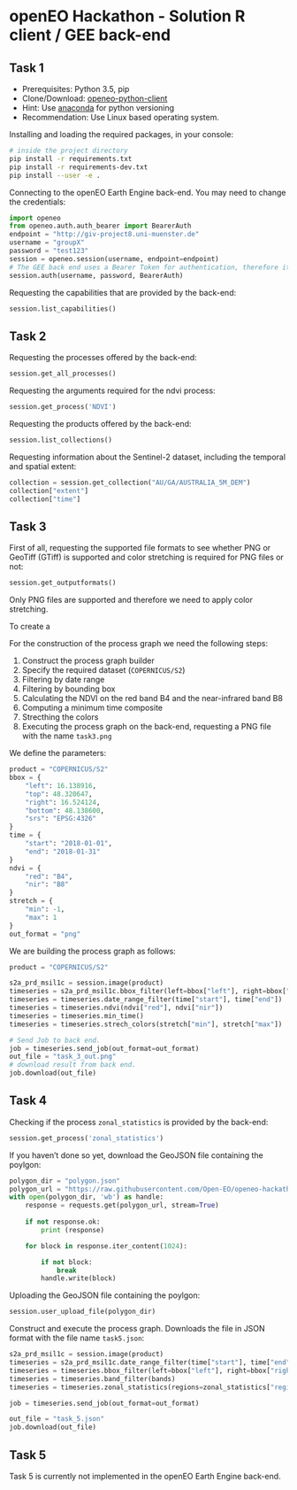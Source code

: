 # openEO Hackathon - Solution R client / GEE back-end

## Task 1
* Prerequisites: Python 3.5, pip 
* Clone/Download: [openeo-python-client](https://github.com/Open-EO/openeo-python-client)
* Hint: Use [anaconda](https://anaconda.org/anaconda/python) for python versioning
* Recommendation: Use Linux based operating system.

Installing and loading the required packages, in your console:
```bash
# inside the project directory
pip install -r requirements.txt
pip install -r requirements-dev.txt
pip install --user -e .
```

Connecting to the openEO Earth Engine back-end. You may need to change the credentials:
```python
import openeo
from openeo.auth.auth_bearer import BearerAuth
endpoint = "http://giv-project8.uni-muenster.de"
username = "groupX"
password = "test123"
session = openeo.session(username, endpoint=endpoint)
# The GEE back end uses a Bearer Token for authentication, therefore it has to be imported
session.auth(username, password, BearerAuth)
```

Requesting the capabilities that are provided by the back-end:
```python
session.list_capabilities()
```

## Task 2

Requesting the processes offered by the back-end:
```python
session.get_all_processes()
```

Requesting the arguments required for the ndvi process:
```python
session.get_process('NDVI')
```

Requesting the products offered by the back-end:
```python
session.list_collections()
```

Requesting information about the Sentinel-2 dataset, including the temporal and spatial extent:
```python
collection = session.get_collection("AU/GA/AUSTRALIA_5M_DEM")
collection["extent"]
collection["time"]
```

## Task 3

First of all, requesting the supported file formats to see whether PNG or GeoTiff (GTiff) is supported and color stretching is required for PNG files or not:
```python
session.get_outputformats()
```

Only PNG files are supported and therefore we need to apply color stretching.

To create a 

For the construction of the process graph we need the following steps:

1. Construct the process graph builder
2. Specify the required dataset (`COPERNICUS/S2`)
3. Filtering by date range
4. Filtering by bounding box
5. Calculating the NDVI on the red band B4 and the near-infrared band B8
6. Computing a minimum time composite
7. Strecthing the colors
8. Executing the process graph on the back-end, requesting a PNG file with the name `task3.png`

We define the parameters:
```python
product = "COPERNICUS/S2"
bbox = {
    "left": 16.138916, 
    "top": 48.320647, 
    "right": 16.524124, 
    "bottom": 48.138600, 
    "srs": "EPSG:4326"
}
time = {
    "start": "2018-01-01",
    "end": "2018-01-31"
}
ndvi = {
    "red": "B4",
    "nir": "B8"
}
stretch = {
    "min": -1,
    "max": 1
}
out_format = "png"
```
We are building the process graph as follows:
```python
product = "COPERNICUS/S2"

s2a_prd_msil1c = session.image(product)
timeseries = s2a_prd_msil1c.bbox_filter(left=bbox["left"], right=bbox["right"], top=bbox["top"], bottom=bbox["bottom"], srs=bbox["srs"])
timeseries = timeseries.date_range_filter(time["start"], time["end"])
timeseries = timeseries.ndvi(ndvi["red"], ndvi["nir"])
timeseries = timeseries.min_time()
timeseries = timeseries.strech_colors(stretch["min"], stretch["max"])

# Send Job to back end.
job = timeseries.send_job(out_format=out_format)
out_file = "task_3_out.png"
# download result from back end.
job.download(out_file)
```

## Task 4

Checking if the process `zonal_statistics` is provided by the back-end:
```python
session.get_process('zonal_statistics')
```

If you haven't done so yet, download the GeoJSON file containing the poylgon:
```python
polygon_dir = "polygon.json"
polygon_url = "https://raw.githubusercontent.com/Open-EO/openeo-hackathon/master/test-cases/task-4/polygon.json"
with open(polygon_dir, 'wb') as handle:
    response = requests.get(polygon_url, stream=True)
    
    if not response.ok:
        print (response)

    for block in response.iter_content(1024):

        if not block:
            break
        handle.write(block)
```

Uploading the GeoJSON file containing the poylgon:
```python
session.user_upload_file(polygon_dir)
```

Construct and execute the process graph. Downloads the file in JSON format with the file name `task5.json`:
```python
s2a_prd_msil1c = session.image(product)
timeseries = s2a_prd_msil1c.date_range_filter(time["start"], time["end"])
timeseries = timeseries.bbox_filter(left=bbox["left"], right=bbox["right"], top=bbox["top"], bottom=bbox["bottom"], srs=bbox["srs"])
timeseries = timeseries.band_filter(bands)
timeseries = timeseries.zonal_statistics(regions=zonal_statistics["regions"], func=zonal_statistics["func"])

job = timeseries.send_job(out_format=out_format)

out_file = "task_5.json"
job.download(out_file)
```

## Task 5

Task 5 is currently not implemented in the openEO Earth Engine back-end.
